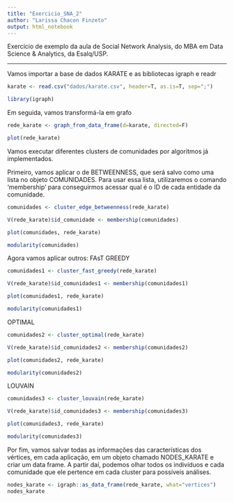---
title: "Exercicio_SNA_2"
author: "Larissa Chacon Finzeto"
output: html_notebook
---

Exercício de exemplo da aula de Social Network Analysis, do MBA em Data Science & Analytics, da Esalq/USP.

---

Vamos importar a base de dados KARATE e as bibliotecas igraph e readr

```{r}
karate <- read.csv("dados/karate.csv", header=T, as.is=T, sep=";")

library(igraph)
```

Em seguida, vamos transformá-la em grafo

```{r}
rede_karate <- graph_from_data_frame(d=karate, directed=F)

plot(rede_karate)
```
Vamos executar diferentes clusters de comunidades por algoritmos já implementados. 

Primeiro, vamos aplicar o de BETWEENNESS, que será salvo como uma lista no objeto COMUNIDADES. Para usar essa lista, utilizaremos o comando 'membership' para conseguirmos acessar qual é o ID de cada entidade da comunidade.

```{r}
comunidades <- cluster_edge_betweenness(rede_karate)

V(rede_karate)$id_comunidade <- membership(comunidades)

plot(comunidades, rede_karate)

modularity(comunidades)
```

Agora vamos aplicar outros: FAsT GREEDY

```{r}
comunidades1 <- cluster_fast_greedy(rede_karate)

V(rede_karate)$id_comunidades1 <- membership(comunidades1)

plot(comunidades1, rede_karate)

modularity(comunidades1)

```

OPTIMAL

```{r}
comunidades2 <- cluster_optimal(rede_karate)

V(rede_karate)$id_comunidades2 <- membership(comunidades2)

plot(comunidades2, rede_karate)

modularity(comunidades2)
```

LOUVAIN

```{r}
comunidades3 <- cluster_louvain(rede_karate)

V(rede_karate)$id_comunidades3 <- membership(comunidades3)

plot(comunidades3, rede_karate)

modularity(comunidades3)
```

Por fim, vamos salvar todas as informações das características dos vértices, em cada aplicação, em um objeto chamado NODES_KARATE e criar um data frame. A partir daí, podemos olhar todos os indivíduos e cada comunidade que ele pertence em cada cluster para possíveis análises.

```{r}
nodes_karate <- igraph::as_data_frame(rede_karate, what="vertices")
nodes_karate
```